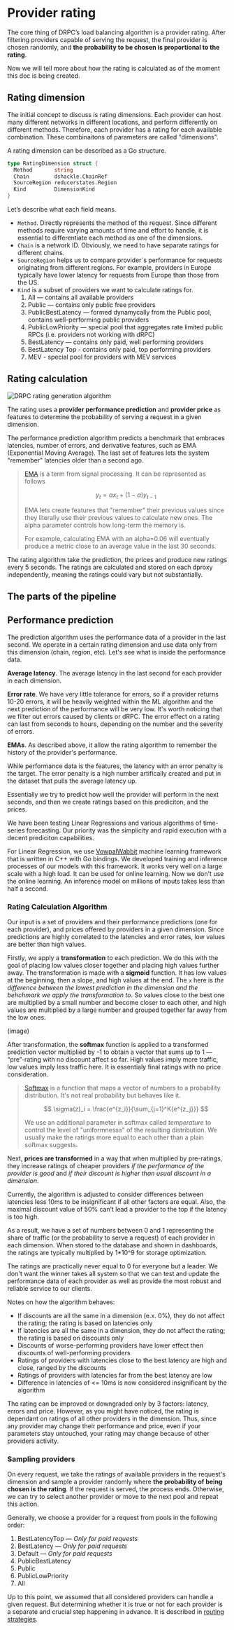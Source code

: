 
# Provider rating

The core thing of DRPC’s load balancing algorithm is a provider rating. After filtering providers capable of serving the request, the final provider is chosen randomly, and **the probability to be chosen is proportional to the rating**.

Now we will tell more about how the rating is calculated as of the moment this doc is being created.

## Rating dimension

The initial concept to discuss is rating dimensions. Each provider can host many different networks in different locations, and perform differently on different methods. Therefore, each provider has a rating for each available combination. These combinaitons of parameters are called "dimensions".

A rating dimension can be described as a Go structure.

```go
type RatingDimension struct {
  Method       string
  Chain        dshackle.ChainRef
  SourceRegion reducerstates.Region
  Kind         DimensionKind
}
```

Let’s describe what each field means.

- `Method`. Directly represents the method of the request. Since different methods require varying amounts of time and effort to handle, it is essential to differentiate each method as one of the dimensions.
- `Chain` is a network ID. Obviously, we need to have separate ratings for different chains.
- `SourceRegion` helps us to compare provider`s performance for requests originating from different regions. For example, providers in Europe typically have lower latency for requests from Europe than those from the US.
- `Kind` is a subset of providers we want to calculate ratings for.
  1. All — contains all available providers 
  2. Public — contains only public free providers
  3. PublicBestLatency — formed dynamycally from the Public pool, contains well-performing public providers
  4. PublicLowPriority — special pool that aggregates rate limited public RPCs (i.e. providers not working with dRPC)
  5. BestLatency — contains only paid, well performing providers
  6. BestLatency Top - contains only paid, top performing providers
  7. MEV - special pool for providers with MEV services

## Rating calculation

<Image src={mlrating} alt="DRPC rating generation algorithm" sizes="55vw" />

The rating uses a **provider performance prediction** and **provider price** as features to determine the probability of serving a request in a given dimension.

The performance prediction algorithm predicts a benchmark that embraces latencies, number of errors, and derivative features, such as EMA (Exponential Moving Average). The last set of features lets the system "remember" latencies older than a second ago. 

> [EMA](https://en.wikipedia.org/wiki/Exponential_smoothing) is a term from signal processing. It can be represented as follows
> 
> $$
> y_t = \alpha x_t + (1 - \alpha) y_{t-1}
> $$
> 
> EMA lets create features that "remember" their previous values since they literally use their previous values to calculate new ones. The alpha parameter controls how long-term the memory is.
> 
> For example, calculating EMA with an alpha=0.06 will eventually produce a metric close to an average value in the last 30 seconds.

The rating algorithm take the prediction, the prices and produce new ratings every 5 seconds. The ratings are calculated and stored on each dproxy independently, meaning the ratings could vary but not substantially.

## The parts of the pipeline

## Performance prediction
The prediction algorithm uses the performance data of a provider in the last second. 
We operate in a certain rating dimension and use data only from this dimension (chain, region, etc). 
Let's see what is inside the performance data.

**Average latency**. The average latency in the last second for each provider in each dimension.

**Error rate**. We have very little tolerance for errors, so if a provider returns 10-20 errors, it will be heavily weighted within the ML algorithm and the next prediction of the performance will be very low. It's worth noticing that we filter out errors caused by clients or dRPC. The error effect on a rating can last from seconds to hours, depending on the number and the severity of errors. 

**EMAs**. As described above, it allow the rating algorithm to remember the history of the provider's performance.

While performance data is the features, the latency with an error penalty is the target. The error penalty is a high number artifically created and put in the dataset that pulls the average latency up.

Essentially we try to predict how well the provider will perform in the next seconds, and then we create ratings based on this prediciton, and the prices.

We have been testing Linear Regressions and various algorithms of time-series forecasting. Our priority was the simplicity and rapid execution with a decent prediciton capabilities.

For Linear Regression, we use [VowpalWabbit](https://vowpalwabbit.org) machine learning framework that is written in C++ with Go bindings. We developed training and inference processes of our models with this framework. It works very well on a large scale with a high load. It can be used for online learning. Now we don't use the online learning. An inference model on millions of inputs takes less than half a second.

### Rating Calculation Algorithm

Our input is a set of providers and their performance predictions (one for each provider), and prices offered by providers in a given dimension. Since predictions are highly correlated to the latencies and error rates, low values are better than high values.

Firstly, we apply a **transformation** to each prediction. 
We do this with the goal of placing low values closer together and placing high values further away. 
The transformation is made with a **sigmoid** function. 
It has low values at the beginning, then a slope, and high values at the end. 
The `x` here is *the difference between the lowest prediction in the dimension and the behchmark we apply the transformation to*. 
So values close to the best one are multiplied by a small number and become closer to each other, and high values are multiplied by a large number and grouped together far away from the low ones.

(image)

After transformation, the **softmax** function is applied to a transformed prediction vector multiplied by -1 to obtain a vector that sums up to 1 — “pre”-rating with no discount affect so far. 
High values imply more traffic, low values imply less traffic here. It is essentialy final ratings with no price consideration.

> [Softmax](https://en.wikipedia.org/wiki/Softmax_function) is a function that maps a vector of numbers to a probability distribution. It's not real probability but behaves like it. 
> 
> $$
> \sigma(z)_i = \frac{e^{z_i}}{\sum_{j=1}^K{e^{z_j}}}
> $$
> 
> We use an additional parameter in softmax called *temperature* to control the level of "uniformnesss" of the resulting distribution. We usually make the ratings more equal to each other than a plain softmax suggests.

Next, **prices are transformed** in a way that when multiplied by pre-ratings, they increase ratings of cheaper providers *if the performance of the provider is good* and *if their discount is higher than usual discount in a dimension*.

Currently, the algorithm is adjusted to consider differences between latencies less 10ms to be insignificant if all other factors are equal. Also, the maximal discount value of 50% can’t lead a provider to the top if the latency is too high.

As a result, we have a set of numbers between 0 and 1 representing the share of traffic (or the probability to serve a request) of each provider in each dimension. 
When stored to the database and shown in dashboards, the ratings are typically multiplied by 1*10^9 for storage optimization. 

The ratings are practically never equal to 0 for everyone but a leader. We don't want the winner takes all system so that we can test and update the performance data of each provider as well as provide the most robust and reliable service to our clients.

Notes on how the algorithm behaves:

- If discounts are all the same in a dimension (e.x. 0%), they do not affect the rating; the rating is based on latencies only
- If latencies are all the same in a dimension, they do not affect the rating; the rating is based on discounts only
- Discounts of worse-performing providers have lower effect then discounts of well-performing providers
- Ratings of providers with latencies close to the best latency are high and close, ranged by the discounts
- Ratings of providers with latencies far from the best latency are low
- Difference in latencies of <= 10ms is now considered insignificant by the algorithm

The rating can be improved or downgraded only by 3 factors: latency, errors and price. 
However, as you might have noticed, the rating is dependant on ratings of all other providers in the dimension. 
Thus, since any provider may change their performance and price, even if your parameters stay untouched, your rating may change because of other providers activity.

### Sampling providers

On every request, we take the ratings of available providers in the request's dimension and sample a provider randomly where **the probability of being chosen is the rating**. If the request is served, the process ends. Otherwise, we can try to select another provider or move to the next pool and repeat this action. 

Generally, we choose a provider for a request from pools in the following order:

1. BestLatencyTop *— Only for paid requests*
2. BestLatency *— Only for paid requests*
3. Default *— Only for paid requests*
4. PublicBestLatency
5. Public
6. PublicLowPriority
7. All

Up to this point, we assumed that all considered providers can handle a given request. But determining whether it is true or not for each provider is a separate and crucial step happening in advance. It is described in [routing strategies](strategies.mdx).
